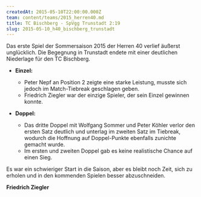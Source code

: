 ```yaml
---
createdAt: 2015-05-10T22:00:00.000Z
team: content/teams/2015_herren40.md
title: TC Bischberg - SpVgg Trunstadt 2:19
slug: 2015-05-10_h40_bischberg_trunstadt
---
```

Das erste Spiel der Sommersaison 2015 der Herren 40 verlief äußerst unglücklich.
Die Begegnung in Trunstadt endete mit einer deutlichen Niederlage für den TC Bischberg.

- **Einzel:**
  - Peter Nepf an Position 2 zeigte eine starke Leistung, musste sich jedoch im Match-Tiebreak geschlagen geben.
  - Friedrich Ziegler war der einzige Spieler, der sein Einzel gewinnen konnte.

- **Doppel:**
  - Das dritte Doppel mit Wolfgang Sommer und Peter Köhler verlor den ersten Satz deutlich
    und unterlag im zweiten Satz im Tiebreak, wodurch die Hoffnung auf Doppel-Punkte ebenfalls zunichte gemacht wurde.
  - Im ersten und zweiten Doppel gab es keine realistische Chance auf einen Sieg.

Es war ein schwieriger Start in die Saison, aber es bleibt noch Zeit,
sich zu erholen und in den kommenden Spielen besser abzuschneiden.

**Friedrich Ziegler**